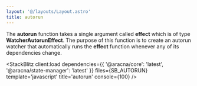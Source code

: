 ```yaml
---
layout: '@/layouts/Layout.astro'
title: autorun
---
```



The **autorun** function takes a single argument called **effect** which is of type **WatcherAutorunEffect**. The purpose of this function is to create an autorun watcher that automatically runs the **effect** function whenever any of its dependencies change.

<StackBlitz
  client:load
  dependencies={{ '@aracna/core': 'latest', '@aracna/state-manager': 'latest' }}
  files={SB_AUTORUN}
  template='javascript'
  title='autorun'
  console={100}
/>
